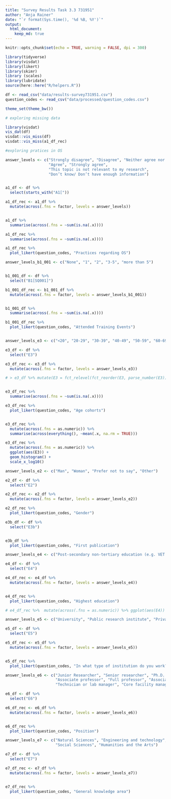 ```yaml
---
title: "Survey Results Task 3.3 731951"
author: "Anja Rainer"
date: "`r format(Sys.time(), '%d %B, %Y')`"
output: 
  html_document:
    keep_md: true
---
```


```r
knitr::opts_chunk$set(echo = TRUE, warning = FALSE, dpi = 300)

library(tidyverse)
library(visdat)
library(likert)
library(skimr)
library (scales)
library(lubridate)
source(here::here("R/helpers.R"))

df <- read_csv("data/results-survey731951.csv")
question_codes <- read_csv("data/processed/question_codes.csv")

theme_set(theme_bw())
```


```r
# exploring missing data

library(visdat)
vis_dat(df)
visdat::vis_miss(df)
visdat::vis_miss(a1_df_rec)

```


```r
#exploring pratices in OS

answer_levels <- c("Strongly disagree", "Disagree", "Neither agree nor disagree",
                   "Agree", "Strongly agree", 
                   "This topic is not relevant to my research", 
                   "Don’t know/ Don’t have enough information")


a1_df <- df %>% 
  select(starts_with("A1[")) 

a1_df_rec <- a1_df %>% 
  mutate(across(.fns = factor, levels = answer_levels))


a1_df %>% 
  summarise(across(.fns = ~sum(is.na(.x))))
```


```r
a1_df_rec %>% 
  summarise(across(.fns = ~sum(is.na(.x))))
```



```r
a1_df_rec %>% 
  plot_likert(question_codes, "Practices regarding OS")


```


```r

answer_levels_b1_001 <- c("None", "1", "2", "3-5", "more than 5")


b1_001_df <- df %>% 
  select("B1[SQ001]") 

b1_001_df_rec <- b1_001_df %>% 
  mutate(across(.fns = factor, levels = answer_levels_b1_001))


b1_001_df %>% 
  summarise(across(.fns = ~sum(is.na(.x))))

b1_001_df_rec %>% 
  plot_likert(question_codes, "Attended Training Events")


```

```r

```


```r

answer_levels_e3 <- c("<20", "20-29", "30-39", "40-49", "50-59", "60-69", "70+")

e3_df <- df %>% 
  select("E3")

e3_df_rec <- e3_df %>% 
  mutate(across(.fns = factor, levels = answer_levels_e3))

# > e3_df %>% mutate(E3 = fct_relevel(fct_reorder(E3, parse_number(E3)), "<20"))


e3_df_rec %>% 
  summarise(across(.fns = ~sum(is.na(.x))))

e3_df_rec %>% 
  plot_likert(question_codes, "Age cohorts")


e3_df_rec %>%
  mutate(across(.fns = as.numeric)) %>% 
  summarise(across(everything(), ~mean(.x, na.rm = TRUE)))

e3_df_rec %>%
  mutate(across(.fns = as.numeric)) %>% 
  ggplot(aes(E3)) +
  geom_histogram() +
  scale_x_log10()

```


```r

answer_levels_e2 <- c("Man", "Woman", "Prefer not to say", "Other")

e2_df <- df %>% 
  select("E2")

e2_df_rec <- e2_df %>% 
  mutate(across(.fns = factor, levels = answer_levels_e2))

e2_df_rec %>% 
  plot_likert(question_codes, "Gender")

```


```r

e3b_df <- df %>% 
  select("E3b")


e3b_df %>% 
  plot_likert(question_codes, "First publication")

```

```r

answer_levels_e4 <- c("Post-secondary non-tertiary education (e.g. VET Schools, schools of healthcare and nursing)", "Short-cycle tertiary education (e.g. master schools, colleges, vocational training schools)", "Bachelor or equivalent", "Master or equivalent", "Doctorate or equivalent", "Other")

e4_df <- df %>% 
  select("E4")

e4_df_rec <- e4_df %>% 
  mutate(across(.fns = factor, levels = answer_levels_e4))


e4_df_rec %>%
  plot_likert(question_codes, "Highest education")

# e4_df_rec %>%  mutate(across(.fns = as.numeric)) %>% ggplot(aes(E4)) + geom_histogram() + scale_x_log10()


```


```r

answer_levels_e5 <- c("University", "Public research institute", "Private research institute", "Company", "Nonprofit", "Other")

e5_df <- df %>% 
  select("E5")

e5_df_rec <- e5_df %>% 
  mutate(across(.fns = factor, levels = answer_levels_e5))


e5_df_rec %>%
  plot_likert(question_codes, "In what type of institution do you work?")

```


```r

answer_levels_e6 <- c("Junior Researcher", "Senior researcher", "Ph.D. student", "Postdoctoral fellow/researcher", "Assistant professor", 
                      "Associate professor", "Full professor", "Associate research scientist", "Instructor", "Lecturer", "Adjunct professor", 
                      "Technician or lab manager", "Core facility manager", "Other")

e6_df <- df %>% 
  select("E6")

e6_df_rec <- e6_df %>% 
  mutate(across(.fns = factor, levels = answer_levels_e6))


e6_df_rec %>%
  plot_likert(question_codes, "Position")

```

```r

answer_levels_e7 <- c("Natural Sciences", "Engineering and technology", "Medical and health sciences", "Agricultural and Veterinary sciences", 
                      "Social Sciences", "Humanities and the Arts")

e7_df <- df %>% 
  select("E7")

e7_df_rec <- e7_df %>% 
  mutate(across(.fns = factor, levels = answer_levels_e7))


e7_df_rec %>%
  plot_likert(question_codes, "General knowledge area")

```

